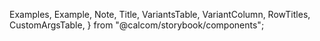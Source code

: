 
  Examples,
  Example,
  Note,
  Title,
  VariantsTable,
  VariantColumn,
  RowTitles,
  CustomArgsTable,
} from "@calcom/storybook/components";


<Meta title="Layout/Spacing" />

<Title title="Spacing" suffix="Brief" subtitle="Version 2.0 — Last Update: 15 Feb 2023" />

## Definition

Defines the spacing guide used in MeetHubs design system

## Structure

<Examples title="Spacing">
  <TooltipPrimitive.Provider>
    <>
      <Example title="0"></Example>
      <Example title="px">
        <Tooltip content="1px">
          <div className="bg-inverted h-4 w-px rounded-sm"> </div>
        </Tooltip>
      </Example>
      <Example title="0.5">
        <Tooltip content="2px">
          <div className="bg-inverted h-4 w-0.5 rounded-sm"> </div>
        </Tooltip>
      </Example>
      <Example title="1">
        <Tooltip content="4px">
          <div className="bg-inverted h-4 w-1 rounded-sm"> </div>
        </Tooltip>
      </Example>
      <Example title="2">
        <Tooltip content="8px">
          <div className="bg-inverted h-4 w-2 rounded-sm"> </div>
        </Tooltip>
      </Example>
      <Example title="3">
        <Tooltip content="12px">
          <div className="bg-inverted h-4 w-3 rounded-sm"> </div>
        </Tooltip>
      </Example>
      <Example title="4">
        <Tooltip content="16px">
          <div className="bg-inverted h-4 w-4 rounded-sm"> </div>
        </Tooltip>
      </Example>
      <Example title="5">
        <Tooltip content="20px">
          <div className="bg-inverted h-4 w-5 rounded-sm"> </div>
        </Tooltip>
      </Example>
      <Example title="6">
        <Tooltip content="24px">
          <div className="bg-inverted h-4 w-6 rounded-sm"> </div>
        </Tooltip>
      </Example>
      <Example title="8">
        <Tooltip content="32px">
          <div className="bg-inverted h-4 w-8 rounded-sm"> </div>
        </Tooltip>
      </Example>
      <Example title="10">
        <Tooltip content="48px">
          <div className="bg-inverted h-4 w-10 rounded-sm"> </div>
        </Tooltip>
      </Example>
    </>
  </TooltipPrimitive.Provider>
</Examples>

